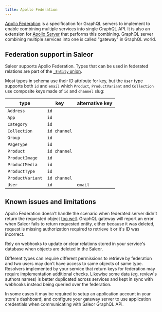 ```yaml
---
title: Apollo Federation
---
```


[Apollo Federation](https://www.apollographql.com/docs/federation/) is a specification for GraphQL servers to implement to enable combining multiple services into single GraphQL API. It is also an extension for [Apollo Server](https://www.apollographql.com/docs/apollo-server/) that performs this combining. GraphQL server combining multiple services into one is called "gateway" in GraphQL world.

## Federation support in Saleor

Saleor supports Apollo Federation. Types that can be used in federated relations are part of the [`_Entity` union](/developer/api-reference/unions/entity.mdx).

Most types in schema use their ID attribute for key, but the `User` type supports both `id` and `email` which `Product`, `ProductVariant` and `Collection` use composite keys made of `id` and `channel` slug:

| type              | key           | alternative key   |
|-------------------|---------------|-------------------|
| `Address`         | `id`          |                   |
| `App`             | `id`          |                   |
| `Category`        | `id`          |                   |
| `Collection`      | `id channel`  |                   |
| `Group`           | `id`          |                   |
| `PageType`        | `id`          |                   |
| `Product`         | `id channel`  |                   |
| `ProductImage`    | `id`          |                   |
| `ProductMedia`    | `id`          |                   |
| `ProductType`     | `id`          |                   |
| `ProductVariant`  | `id channel`  |                   |
| `User`            | `id`          | `email`           |

## Known issues and limitations

Apollo Federation doesn't handle the scenario when federated server didn't return the requested object [too well](https://github.com/apollographql/federation/issues/376). GraphQL gateway will report an error when Saleor fails to return requested entity, either because it was deleted, request is missing authorization required to retrieve it or it's ID was incorrect.

Rely on webhooks to update or clear relations stored in your service's database when objects are deleted in the Saleor.

Different types can require different permissions to retrieve by federation and two users may don't have access to same objects of same type. Resolvers implemented by your service that return keys for federation may require implementation additional checks. Likewise some data (eg. review's authors names) is better duplicated across services and kept in sync with webhooks instead being queried over the federation.

In some cases it may be required to setup an application account in your store's dashboard, and configure your gateway server to use application credentials when communicating with Saleor GraphQL API.
